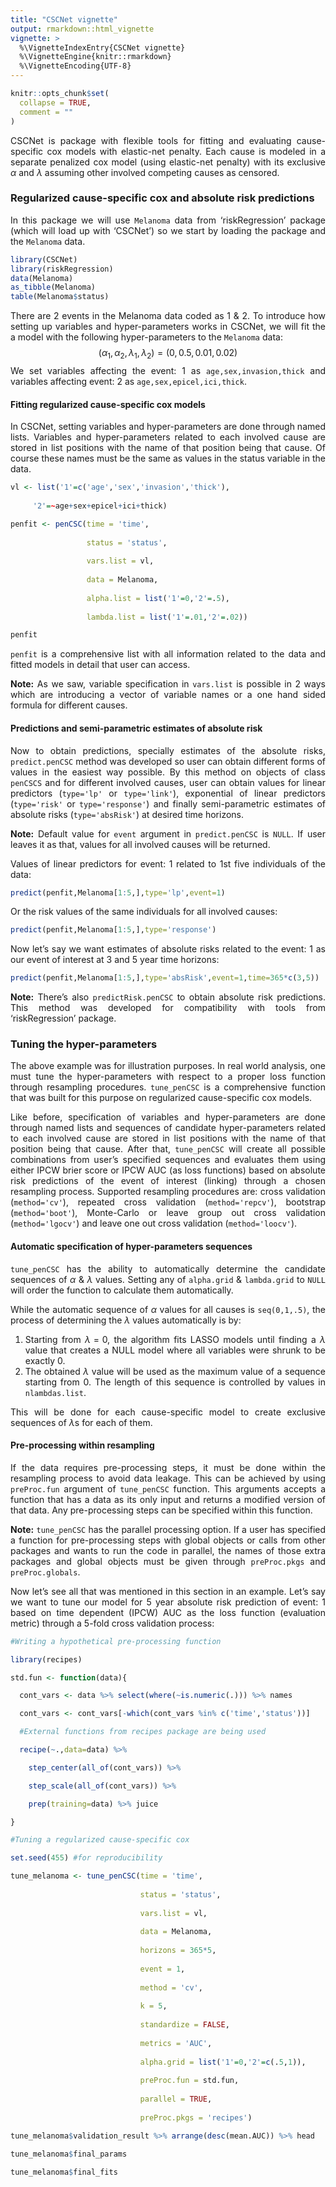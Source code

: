 ---
title: "CSCNet vignette"
output: rmarkdown::html_vignette
vignette: >
  %\VignetteIndexEntry{CSCNet vignette}
  %\VignetteEngine{knitr::rmarkdown}
  %\VignetteEncoding{UTF-8}
---

```{r, include = FALSE}
knitr::opts_chunk$set(
  collapse = TRUE,
  comment = ""
)
```

<style>
body {
text-align: justify}
</style>

CSCNet is package with flexible tools for fitting and evaluating cause-specific cox models with elastic-net penalty. Each cause is modeled in a separate penalized cox model (using  elastic-net penalty) with its exclusive $\alpha$ and $\lambda$ assuming other involved competing causes as censored.

### Regularized cause-specific cox and absolute risk predictions

In this package we will use ```Melanoma``` data from 'riskRegression' package (which will load up with 'CSCNet') so we start by loading the package and the ```Melanoma``` data.
```{r message=F, warning=F}
library(CSCNet)
library(riskRegression)
data(Melanoma)
as_tibble(Melanoma)
table(Melanoma$status)
```
There are 2 events in the Melanoma data coded as 1 & 2. To introduce how setting up variables and hyper-parameters works in CSCNet, we will fit the a model with the following hyper-parameters to the ```Melanoma``` data:
$$(\alpha_{1},\alpha_{2},\lambda_{1},\lambda_{2})=(0,0.5,0.01,0.02)$$
We set variables affecting the event: 1 as `age,sex,invasion,thick` and variables affecting event: 2 as `age,sex,epicel,ici,thick`.

####  Fitting regularized cause-specific cox models

In CSCNet, setting variables and hyper-parameters are done through named lists. Variables and hyper-parameters related to each involved cause are stored in list positions with the name of that position being that cause. Of course these names must be the same as values in the status variable in the data.
```{r}
vl <- list('1'=c('age','sex','invasion','thick'),
     
     '2'=~age+sex+epicel+ici+thick)

penfit <- penCSC(time = 'time',
                 
                 status = 'status',
                 
                 vars.list = vl,
                 
                 data = Melanoma,
                 
                 alpha.list = list('1'=0,'2'=.5),
                 
                 lambda.list = list('1'=.01,'2'=.02))

penfit
```
`penfit` is a comprehensive list with all information related to the data and fitted models in detail that user can access.

**Note:** As we saw, variable specification in `vars.list` is possible in 2 ways which are introducing a vector of variable names or a one hand sided formula for different causes.

#### Predictions and semi-parametric estimates of absolute risk

Now to obtain predictions, specially estimates of the absolute risks, `predict.penCSC` method was developed so user can obtain different forms of values in the easiest way possible. By this method on objects of class `penCSCS` and for different involved causes, user can obtain values for linear predictors (`type='lp'` or `type='link'`), exponential of linear predictors (`type='risk'` or `type='response'`) and finally semi-parametric estimates of absolute risks (`type='absRisk'`) at desired time horizons.

**Note:** Default value for `event` argument in `predict.penCSC` is `NULL`. If user leaves it as that, values for all involved causes will be returned.

Values of linear predictors for event: 1 related to 1st five individuals of the data:
```{r}
predict(penfit,Melanoma[1:5,],type='lp',event=1)
```
Or the risk values of the same individuals for all involved causes:
```{r}
predict(penfit,Melanoma[1:5,],type='response')
```
Now let's say we want estimates of absolute risks related to the event: 1 as our event of interest at 3 and 5 year time horizons:
```{r}
predict(penfit,Melanoma[1:5,],type='absRisk',event=1,time=365*c(3,5))
```
**Note:** There's also `predictRisk.penCSC` to obtain absolute risk predictions. This method was developed for compatibility with tools from 'riskRegression' package.

### Tuning the hyper-parameters

The above example was for illustration purposes. In real world analysis, one must tune the hyper-parameters with respect to a proper loss function through resampling procedures. `tune_penCSC` is a comprehensive function that was built for this purpose on regularized cause-specific cox models.

Like before, specification of variables and hyper-parameters are done through named lists and sequences of candidate hyper-parameters related to each involved cause are stored in list positions with the name of that position being that cause. After that, `tune_penCSC` will create all possible combinations from user's specified sequences and evaluates them using either IPCW brier score or IPCW AUC (as loss functions) based on absolute risk predictions of the event of interest (linking) through a chosen resampling process. Supported resampling procedures are: cross validation (`method='cv'`), repeated cross validation (`method='repcv'`), bootstrap (`method='boot'`), Monte-Carlo or leave group out cross validation (`method='lgocv'`) and leave one out cross validation (`method='loocv'`).

#### Automatic specification of hyper-parameters sequences

`tune_penCSC` has the ability to automatically determine the candidate sequences of $\alpha$ & $\lambda$ values. Setting any of `alpha.grid` & `lambda.grid` to `NULL` will order the function to calculate them automatically.

While the automatic sequence of $\alpha$ values for all causes is `seq(0,1,.5)`, the process of determining the $\lambda$ values automatically is by:

1. Starting from $\lambda=0$, the algorithm fits LASSO models until finding a $\lambda$ value that creates a NULL model where all variables were shrunk to be exactly 0.
2. The obtained $\lambda$ value will be used as the maximum value of a sequence starting from 0. The length of this sequence is controlled by values in `nlambdas.list`.

This will be done for each cause-specific model to create exclusive sequences of $\lambda$s for each of them.

#### Pre-processing within resampling

If the data requires pre-processing steps, it must be done within the resampling process to avoid data leakage. This can be achieved by using `preProc.fun` argument of `tune_penCSC` function. This arguments accepts a function that has a data as its only input and returns a modified version of that data. Any pre-processing steps can be specified within this function.

**Note:** `tune_penCSC` has the parallel processing option. If a user has specified a function for pre-processing steps with global objects or calls from other packages and wants to run the code in parallel, the names of those extra packages and global objects must be given through `preProc.pkgs` and `preProc.globals`.

Now let's see all that was mentioned in this section in an example. Let's say we want to tune our model for 5 year absolute risk prediction of event: 1 based on time dependent (IPCW) AUC as the loss function (evaluation metric) through a 5-fold cross validation process:
```{r message=T, warning=F}
#Writing a hypothetical pre-processing function

library(recipes)

std.fun <- function(data){

  cont_vars <- data %>% select(where(~is.numeric(.))) %>% names

  cont_vars <- cont_vars[-which(cont_vars %in% c('time','status'))]

  #External functions from recipes package are being used

  recipe(~.,data=data) %>%

    step_center(all_of(cont_vars)) %>%

    step_scale(all_of(cont_vars)) %>%

    prep(training=data) %>% juice

}

#Tuning a regularized cause-specific cox 

set.seed(455) #for reproducibility

tune_melanoma <- tune_penCSC(time = 'time',
                             
                             status = 'status',
                             
                             vars.list = vl,
                             
                             data = Melanoma,
                             
                             horizons = 365*5,
                             
                             event = 1,
                             
                             method = 'cv',
                             
                             k = 5,
                             
                             standardize = FALSE,
                             
                             metrics = 'AUC',
                             
                             alpha.grid = list('1'=0,'2'=c(.5,1)),
                             
                             preProc.fun = std.fun,
                             
                             parallel = TRUE,
                             
                             preProc.pkgs = 'recipes')

tune_melanoma$validation_result %>% arrange(desc(mean.AUC)) %>% head

tune_melanoma$final_params

tune_melanoma$final_fits

```

